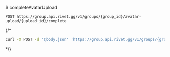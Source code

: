 $ completeAvatarUpload
```
POST https://group.api.rivet.gg/v1/groups/{group_id}/avatar-upload/{upload_id}/complete
```


{/*<RequestExample>
```bash curl
curl -X POST -d '@body.json' 'https://group.api.rivet.gg/v1/groups/{group_id}/avatar-upload/{upload_id}/complete'
```
</RequestExample>*/}
